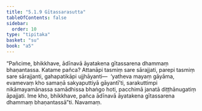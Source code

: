 ```yaml
---
title: "5.1.9 Gītassarasutta"
tableOfContents: false
sidebar:
  order: 10
type: "tipitaka"
basket: "su"
book: "a5"
---
```



<DynamicBreadcrumb />

<Division number="209" book="a5" bookNo="16" page="219">

<Paragraph number="1213" book="a5">
“Pañcime, bhikkhave, ādīnavā āyatakena gītassarena dhammaṃ bhaṇantassa. Katame pañca? Attanāpi tasmiṃ sare sārajjati, parepi tasmiṃ sare sārajjanti, gahapatikāpi ujjhāyanti—  ‘yatheva mayaṃ gāyāma, evamevaṃ kho samaṇā sakyaputtiyā gāyantī’ti, sarakuttimpi nikāmayamānassa samādhissa bhaṅgo hoti, pacchimā janatā diṭṭhānugatiṃ āpajjati. Ime kho, bhikkhave, pañca ādīnavā āyatakena gītassarena dhammaṃ bhaṇantassā”ti.

</Paragraph>
</Division>

<Paragraph number="1214" type="center" book="a5">
Navamaṃ.
</Paragraph>